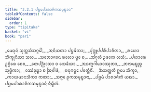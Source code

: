 ```yaml
---
title: "3.2.1 ᨸᨮᨾᨸᩣᩁᩣᨩᩥᨠᩈᨾᩩᨭ᩠ᨮᩣᨶ"
tableOfContents: false
sidebar:
  order: 1
type: "tipitaka"
basket: "vi"
book: "pari"
---
```



<DynamicBreadcrumb />

<Division number="258" book="pari">

<Paragraph number="1088" type="verses" book="pari">
_ᨾᩮᨳᩩᨶᩴ ᩈᩩᨠ᩠ᨠᩈᩴᩈᨣ᩠ᨣᩮᩤ,_  
_ᩋᨶᩥᨿᨲᩣ ᨸᨮᨾᩥᨠᩣ;_  
_ᨸᩩᨻ᩠ᨻᩪᨸᨸᩁᩥᨸᩣᨧᩥᨲᩣ,_  
_ᩁᩉᩮᩣ ᨽᩥᨠ᩠ᨡᩩᨶᩥᨿᩣ ᩈᩉ._  

</Paragraph>

<Paragraph number="1089" type="verses" book="pari">
_ᩈᨽᩮᩣᨩᨶᩮ ᩁᩉᩮᩣ ᨴ᩠ᩅᩮ ᨧ,_  
_ᩋᩘᨣᩩᩃᩥ ᩏᨴᨠᩮ ᩉᩈᩴ;_  
_ᨸᩉᩣᩁᩮ ᩏᨣ᩠ᨣᩥᩁᩮ ᨧᩮᩅ,_  
_ᨲᩮᨸᨬ᩠ᨬᩣᩈᩣ ᨧ ᩈᩮᨡᩥᨿᩣ._  

</Paragraph>

<Paragraph number="1090" type="verses" book="pari">
_ᩋᨵᨠ᩠ᨡᨣᩤᨾᩣᩅᩔᩩᨲᩣ,_  
_ᨲᩃᨾᨭ᩠ᨮᨬ᩠ᨧ ᩈᩩᨴ᩠ᨵᩥᨠᩣ;_  
_ᩅᩔᩴᩅᩩᨭ᩠ᨮᩣ ᨧ ᩒᩅᩤᨴᩴ,_  
_ᨶᩣᨶᩩᨻᨶ᩠ᨵᩮ ᨸᩅᨲ᩠ᨲᩥᨶᩥᩴ._  

</Paragraph>

<Paragraph number="1091" type="verses" book="pari">
_ᨨᩈᨲ᩠ᨲᨲᩥ ᩍᨾᩮ ᩈᩥᨠ᩠ᨡᩣ,_  
_ᨠᩣᨿᨾᩣᨶᩈᩥᨠᩣ ᨠᨲᩣ;_  
_ᩈᨻ᩠ᨻᩮ ᩑᨠᩈᨾᩩᨭ᩠ᨮᩣᨶᩣ,_  
_ᨸᨮᨾᩴ ᨸᩣᩁᩣᨩᩥᨠᩴ ᨿᨳᩣ._  


</Paragraph>
</Division>

<Paragraph number="1092" type="center" book="pari">
ᨸᨮᨾᨸᩣᩁᩣᨩᩥᨠᩈᨾᩩᨭ᩠ᨮᩣᨶᩴ ᨶᩥᨭ᩠ᨮᩥᨲᩴ.
</Paragraph>